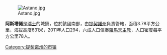 [[Image:Astano.jpg|right]]

'''阿斯塔諾'''是[[瑞士|瑞士]]的城鎮，位於該國南部，由[[提契諾州|提契諾州]]負責管轄，面積3.78平方公里，海拔高度631米，2011年人口294，六成人口信奉[[羅馬天主教|羅馬天主教]]，人口密度每平方公里78人。

{{Authority control}}
{{Switzerland-geo-stub}}
[[Category:提契诺州的市镇|Category:提契诺州的市镇]]